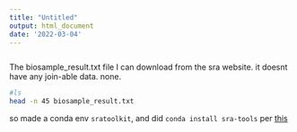 ```yaml
---
title: "Untitled"
output: html_document
date: '2022-03-04'
---
```



```r

```

The biosample_result.txt file I can download from the sra website. it doesnt have any join-able data. none. 
```bash
#ls
head -n 45 biosample_result.txt
```

so made a conda env `sratoolkit`, and did `conda install sra-tools` per [this](https://bioconda.github.io/recipes/sra-tools/README.html)

